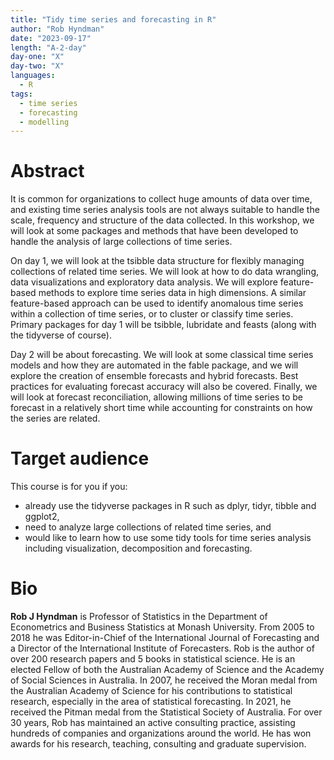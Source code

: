 ```yaml
---
title: "Tidy time series and forecasting in R"
author: "Rob Hyndman"
date: "2023-09-17"
length: "A-2-day"
day-one: "X"
day-two: "X"
languages:
  - R
tags:
  - time series
  - forecasting
  - modelling
---
```


# Abstract

It is common for organizations to collect huge amounts of data over time, and existing time series analysis tools are not always suitable to handle the scale, frequency and structure of the data collected.
In this workshop, we will look at some packages and methods that have been developed to handle the analysis of large collections of time series.

On day 1, we will look at the tsibble data structure for flexibly managing collections of related time series.
We will look at how to do data wrangling, data visualizations and exploratory data analysis.
We will explore feature-based methods to explore time series data in high dimensions.
A similar feature-based approach can be used to identify anomalous time series within a collection of time series, or to cluster or classify time series.
Primary packages for day 1 will be tsibble, lubridate and feasts (along with the tidyverse of course).

Day 2 will be about forecasting.
We will look at some classical time series models and how they are automated in the fable package, and we will explore the creation of ensemble forecasts and hybrid forecasts.
Best practices for evaluating forecast accuracy will also be covered.
Finally, we will look at forecast reconciliation, allowing millions of time series to be forecast in a relatively short time while accounting for constraints on how the series are related.

# Target audience

This course is for you if you:

-   already use the tidyverse packages in R such as dplyr, tidyr, tibble and ggplot2,
-   need to analyze large collections of related time series, and
-   would like to learn how to use some tidy tools for time series analysis including visualization, decomposition and forecasting.

# Bio

**Rob J Hyndman** is Professor of Statistics in the Department of Econometrics and Business Statistics at Monash University.
From 2005 to 2018 he was Editor-in-Chief of the International Journal of Forecasting and a Director of the International Institute of Forecasters.
Rob is the author of over 200 research papers and 5 books in statistical science.
He is an elected Fellow of both the Australian Academy of Science and the Academy of Social Sciences in Australia.
In 2007, he received the Moran medal from the Australian Academy of Science for his contributions to statistical research, especially in the area of statistical forecasting.
In 2021, he received the Pitman medal from the Statistical Society of Australia.
For over 30 years, Rob has maintained an active consulting practice, assisting hundreds of companies and organizations around the world.
He has won awards for his research, teaching, consulting and graduate supervision.
